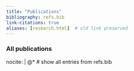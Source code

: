 ```yaml
---
title: "Publications"
bibliography: refs.bib
link-citations: true
aliases: [research.html]  # old link preserved
---
```


### All publications

::: {.quarto-bibliography}
nocite: |
  @*    # show all entries from refs.bib
:::
